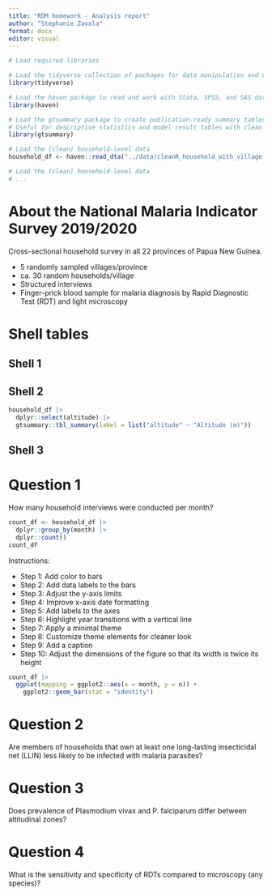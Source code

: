 ```yaml
---
title: "RDM homework - Analysis report"
author: "Stephanie Zavala"
format: docx
editor: visual
---
```


```r
# Load required libraries

# Load the tidyverse collection of packages for data manipulation and visualization
library(tidyverse)

# Load the haven package to read and work with Stata, SPSS, and SAS data files
library(haven)

# Load the gtsummary package to create publication-ready summary tables
# Useful for descriptive statistics and model result tables with clean formatting
library(gtsummary)
```

```r
# Load the (clean) household-level data 
household_df <- haven::read_dta("../data/cleanR_household_with_village.dta")

# Load the (clean) household-level data 
# ...
```

# About the National Malaria Indicator Survey 2019/2020

Cross-sectional household survey in all 22 provinces of Papua New Guinea.

-   5 randomly sampled villages/province
-   ca. 30 random households/village
-   Structured interviews
-   Finger-prick blood sample for malaria diagnosis by Rapid Diagnostic Test (RDT) and light microscopy

# Shell tables

## Shell 1

## Shell 2

```r
household_df |>
  dplyr::select(altitude) |>
  gtsummary::tbl_summary(label = list("altitude" ~ "Altitude (m)"))
```

## Shell 3

# Question 1

How many household interviews were conducted per month?

```r
count_df <- household_df |>
  dplyr::group_by(month) |>
  dplyr::count()
count_df
```

Instructions:

-   Step 1: Add color to bars
-   Step 2: Add data labels to the bars
-   Step 3: Adjust the y-axis limits
-   Step 4: Improve x-axis date formatting
-   Step 5: Add labels to the axes
-   Step 6: Highlight year transitions with a vertical line
-   Step 7: Apply a minimal theme
-   Step 8: Customize theme elements for cleaner look
-   Step 9: Add a caption
-   Step 10: Adjust the dimensions of the figure so that its width is twice its height

```r
count_df |>
  ggplot(mapping = ggplot2::aes(x = month, y = n)) +
    ggplot2::geom_bar(stat = "identity")
```

# Question 2

Are members of households that own at least one long-lasting insecticidal net (LLIN) less likely to be infected with malaria parasites?

# Question 3

Does prevalence of Plasmodium vivax and P. falciparum differ between altitudinal zones?

# Question 4

What is the sensitivity and specificity of RDTs compared to microscopy (any species)?
